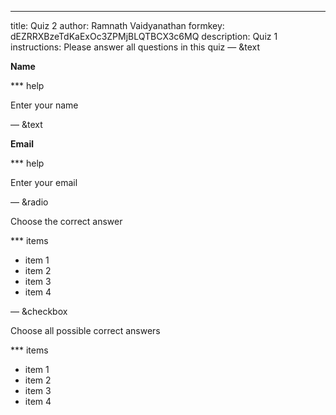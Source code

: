---
title: Quiz 2
author: Ramnath Vaidyanathan
formkey: dEZRRXBzeTdKaExOc3ZPMjBLQTBCX3c6MQ
description: Quiz 1
instructions: Please answer all questions in this quiz
--- &text

**Name**

*** help

Enter your name

--- &text

**Email**

*** help

Enter your email

--- &radio

Choose the correct answer

*** items

- item 1
- item 2
- item 3
- item 4

--- &checkbox

Choose all possible correct answers

*** items

- item 1
- item 2
- item 3
- item 4

